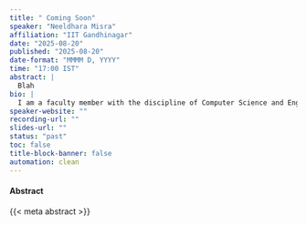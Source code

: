 ```yaml
---
title: " Coming Soon"
speaker: "Neeldhara Misra"
affiliation: "IIT Gandhinagar"
date: "2025-08-20"
published: "2025-08-20"
date-format: "MMMM D, YYYY"
time: "17:00 IST"
abstract: |
  Blah
bio: |
  I am a faculty member with the discipline of Computer Science and Engineering at IIT Gandhinagar. My research interests include the interplay of structural graph theory and graph algorithms; tools and techniques in parameterized complexity; computational perspectives on combinatorial games; voting mechanisms, with a special focus on strategic behaviour; fair allocations of resources.
speaker-website: ""
recording-url: ""
slides-url: ""
status: "past"
toc: false
title-block-banner: false
automation: clean
---
```



#### Abstract

{{< meta abstract >}}

